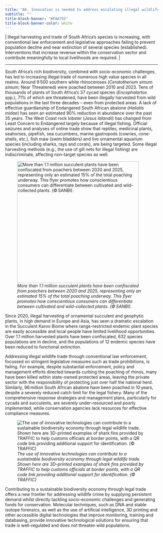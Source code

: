 ```yaml
---
title: "A6. Innovation is needed to address escalating illegal wildlife harvesting and trade"
subtitle: ""
title-block-banner: "#FAA755"
title-block-banner-color: white
---
```


\| Illegal harvesting and trade of South Africa’s species is increasing, with conventional law enforcement and legislative approaches failing to prevent population decline and near extinction of several species (established). Interventions that increase revenue within the conservation sector and contribute meaningfully to local livelihoods are required. \| 

------------------------------------------------------------------------

South Africa’s rich biodiversity, combined with socio-economic challenges, has led to increasing illegal trade of numerous high value species in all realms. Around 9 500 southern white rhinoceroses (*Ceratotherium simum simum*; Near Threatened) were poached between 2010 and 2023. Tens of thousands of plants of South Africa’s 37 cycad species (*Encephalartos* spp.), 71% of which are threatened, have been illegally harvested from wild populations in the last three decades – even from protected areas. A lack of effective guardianship of Endangered South African abalone (*Haliotis midae*) has seen an estimated 90% reduction in abundance over the past 35 years. The West Coast rock lobster (*Jasus lalandii*) has changed from Least Concern to Endangered largely because of illegal fishing. Official seizures and analyses of online trade show that reptiles, medicinal plants, seahorses, pipefish, sea cucumbers, marine gastropods (cowries, cone-shells, etc.), fish maw (swim bladders) and live ornamental aquarium species (including sharks, rays and corals), are being targeted. Some illegal harvesting methods (e.g., the use of gill nets for illegal fishing) are indiscriminate, affecting non-target species as well.

![*More than 1.1 million succulent plants have been confiscated from poachers between 2020 and 2025, representing only an estimated 15% of the total poaching underway. This flyer promotes how conscientious consumers can differentiate between cultivated and wild-collected plants. (© SANBI).*](imgs/23.%20Pg29_KMA6_Conscientious%20consumers%20SANBI%20infographic%20for%20succulents-images-0.png){.lightbox width="400"}

Since 2020, illegal harvesting of ornamental succulent and geophytic plants, in high demand in Europe and Asia, has seen a dramatic escalation in the Succulent Karoo Biome where range-restricted endemic plant species are easily accessible and local people have limited livelihood opportunities. Over 1.1 million harvested plants have been confiscated, 632 species populations are in decline, and the populations of 12 endemic species have been reduced to functional extinction.

Addressing illegal wildlife trade through conventional law enforcement, focussed on stringent legislative measures such as trade prohibitions, is failing. For example, despite substantial enforcement, policy and management efforts directed towards curbing the poaching of rhinos, many have been killed within state-owned protected areas, leaving the private sector with the responsibility of protecting just over half the national herd. Similarly, 96 million South African abalone have been poached in 10 years, despite a severely reduced catch limit for the legal fishery. Many of the comprehensive response strategies and management plans, particularly for cycads and succulents, are severely under-resourced and poorly implemented, while conservation agencies lack resources for effective compliance measures.

![*The use of innovative technologies can contribute to a sustainable biodiversity economy through legal wildlife trade. Shown here are 3D-printed examples of shark fins provided by TRAFFIC to help customs officials at border points, with a QR code link providing additional support for identification. (© TRAFFIC)*](imgs/24.%20Pg29_KMA6%20shark%20fin%20ID_(c)%20TRAFFIC.png)

Contributing to a sustainable biodiversity economy through legal trade offers a new frontier for addressing wildlife crime by supplying persistent demand whilst directly tackling socio-economic challenges and generating funds for conservation. Molecular techniques, such as DNA and stable isotope forensics, as well as the use of artificial intelligence, 3D printing and other accessible digital technologies that improve monitoring, training and databasing, provide innovative technological solutions for ensuring that trade is well-regulated and does not threaten wild populations. 
